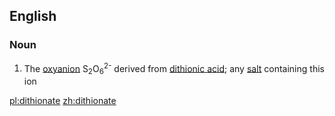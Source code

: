 ==English==

===Noun===
{{wikipedia}}
{{en-noun}}

# {{lb|en|inorganic chemistry}} The [[oxyanion]] S<sub>2</sub>O<sub>6</sub><sup>2-</sup> derived from [[dithionic acid]]; any [[salt]] containing this ion

[[pl:dithionate]]
[[zh:dithionate]]